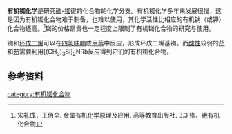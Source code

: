 '''有机铷化学'''是研究[[碳|碳]]-[[铷|铷]]键的化合物的化学分支。有机铷化学多年来发展很慢，这是因为有机铷化合物难于制备，也难以使用，其化学活性比相应的有机钠（或钾）化合物还高。<ref>宋礼成，王佰全. 金属有机化学原理及应用. 高等教育出版社. 3.3 铷、铯有机化合物</ref>铷的价格昂贵也一定程度上限制了有机铷化合物的研究与使用。

铷和[[环戊二烯|环戊二烯]]可以在[[四氢呋喃|四氢呋喃]]或[[甲苯|甲苯]]中反应，形成环戊二烯基铷。而[[酸性|酸性]]较弱的[[茚|茚]]和[[芴|芴]]需要利用[(CH<sub>3</sub>)<sub>3</sub>Si]<sub>2</sub>NRb反应得到它们的有机铷化合物。

==参考资料==
{{reflist}}

{{含碳化合物}}

[[category:有机铷化合物|category:有机铷化合物]]
